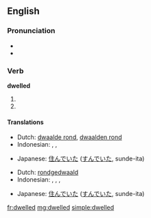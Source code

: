 ==English==

===Pronunciation===
* {{IPA|/ˈdwɛlt/}}
* {{audio|en-us-dwelled.ogg|Audio (US)}}

===Verb===
'''dwelled'''

# {{simple past of|[[dwell]]}}
# {{past participle of|[[dwell]]}}

====Translations====
{{trans-top|simple past of dwell}}
* Dutch: [[dwaalde rond]], [[dwaalden rond]]
* Indonesian: {{t+|id|tinggal|xs=Indonesian}}, {{t+|id|diam|alt=berdiam|xs=Indonesian}}, {{t+|id|diam|alt=mendiami|xs=Indonesian}}
{{trans-mid}}
* Japanese: [[住んでいた]] ([[すんでいた]], sunde-ita)
{{trans-bottom}}

{{trans-top|past participle of dwell}}
* Dutch: [[rondgedwaald]]
* Indonesian: {{t+|id|tinggal|xs=Indonesian}}, {{t+|id|diam|alt=berdiam|xs=Indonesian}}, {{t+|id|diam|alt=mendiami|xs=Indonesian}}, {{t+|id|diam|alt=didiami|xs=Indonesian}}
{{trans-mid}}
* Japanese: [[住んでいた]] ([[すんでいた]], sunde-ita)
{{trans-bottom}}

[[fr:dwelled]]
[[mg:dwelled]]
[[simple:dwelled]]